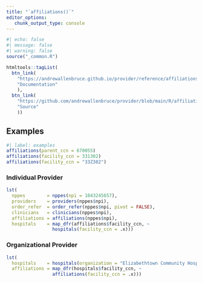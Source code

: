 ```yaml
---
title: "`affiliations()`"
editor_options: 
   chunk_output_type: console
---
```


```r
#| echo: false
#| message: false
#| warning: false
source("_common.R")

htmltools::tagList(
  btn_link(
    "https://andrewallenbruce.github.io/provider/reference/affiliations.html", 
    "Documentation"
    ),
  btn_link(
    "https://github.com/andrewallenbruce/provider/blob/main/R/affiliations.R", 
    "Source"
    ))
```

## Examples

```r
#| label: examples
affiliations(parent_ccn = 670055)
affiliations(facility_ccn = 331302)
affiliations(facility_ccn = "33Z302")
```

### Individual Provider

```r
lst(
  nppes        = nppes(npi = 1043245657),
  providers    = providers(nppes$npi),
  order_refer  = order_refer(nppes$npi, pivot = FALSE),
  clinicians   = clinicians(nppes$npi),
  affiliations = affiliations(nppes$npi),
  hospitals    = map_dfr(affiliations$facility_ccn, ~ 
                 hospitals(facility_ccn = .x)))
```

### Organizational Provider

```r
lst(
  hospitals    = hospitals(organization = "Elizabethtown Community Hospital"),
  affiliations = map_dfr(hospitals$facility_ccn, ~ 
                 affiliations(facility_ccn = .x)))
```

